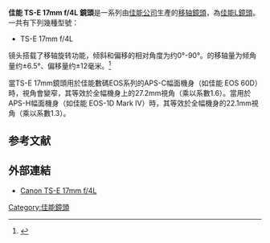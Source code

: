 
{{Infobox photographic lenses
| name         = TS-E 17 mm {{f/}}4L
| image = [[File:TS-E_17mm_f4L.jpg|缩略图]]
|caption      =  TS-E 17mm f/4L
| maker = [[佳能|佳能]]
| type = 移轴镜头
| flength = 14 mm
| fov = 
| aperture     = {{f/}}4 – {{f/}}22
| groups       = 12
| elements     = 18
| diaphragm    = 8
| close-dist   = 0.28 m
| max-mag      = 0.14
| weight       = 820 g
| max-diameter = 88.9 mm
| max-length   = 106.7 mm
| hood         = 无
| start        = 2009
| category = Canon EF lenses
}}

'''佳能  TS-E 17mm f/4L 鏡頭'''是一系列由[[佳能公司|佳能公司]]生產的[[移轴鏡頭|移轴鏡頭]]，為[[佳能L鏡頭|佳能L鏡頭]]。一共有下列幾種型號：

*TS-E 17mm f/4L

镜头搭载了移轴旋转功能，倾斜和偏移的相对角度为约0°-90°。的移轴量为倾角量约±6.5°、偏移量约±12毫米。<ref>{{Cite web |url=https://www.canon.com.cn/products/camera/ef/lineup/tse/tse17f4l/ |title=存档副本 |access-date=2013-08-08 |archive-date=2017-12-30 |archive-url=https://web.archive.org/web/20171230104405/http://www.canon.com.cn/products/camera/ef/lineup/tse/tse17f4l/ |dead-url=no }}</ref>


當TS-E 17mm鏡頭用於佳能數碼EOS系列的APS-C幅面機身（如佳能 EOS 60D）時，視角會變窄，其等效於全幅機身上的27.2mm視角（乘以系數1.6）。當用於APS-H幅面機身（如佳能 EOS-1D Mark IV）時，其等效於全幅機身的22.1mm視角（乘以系數1.3）。

== 参考文献 ==
{{Reflist}}

== 外部連結 ==
* [https://www.canon.com.cn/products/camera/ef/lineup/tse/tse17f4l/ Canon TS-E 17mm f/4L] {{Wayback|url=https://www.canon.com.cn/products/camera/ef/lineup/tse/tse17f4l/ |date=20171230104405 }}


{{Canon EF lenses}}

[[Category:佳能鏡頭|Category:佳能鏡頭]]